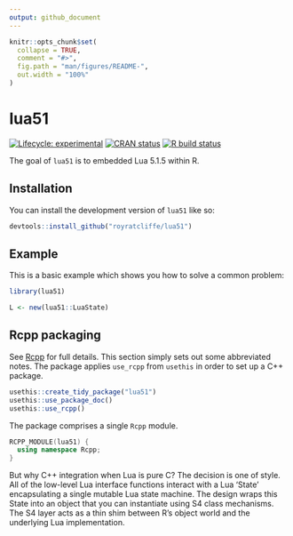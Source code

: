 ```yaml
---
output: github_document
---
```


<!-- README.md is generated from README.Rmd. Please edit that file -->

```r
knitr::opts_chunk$set(
  collapse = TRUE,
  comment = "#>",
  fig.path = "man/figures/README-",
  out.width = "100%"
)
```

# lua51

<!-- badges: start -->
[![Lifecycle: experimental](https://img.shields.io/badge/lifecycle-experimental-orange.svg)](https://lifecycle.r-lib.org/articles/stages.html#experimental)
[![CRAN status](https://www.r-pkg.org/badges/version/lua51)](https://CRAN.R-project.org/package=lua51)
[![R build status](https://github.com/royratcliffe/lua51/workflows/R-CMD-check/badge.svg)](https://github.com/royratcliffe/lua51/actions?workflow=R-CMD-check)
<!-- badges: end -->

The goal of `lua51` is to embedded Lua 5.1.5 within R.

## Installation

You can install the development version of `lua51` like so:

``` r
devtools::install_github("royratcliffe/lua51")
```

## Example

This is a basic example which shows you how to solve a common problem:

```r
library(lua51)

L <- new(lua51::LuaState)
```

## Rcpp packaging

[rcpp.org]:http://www.rcpp.org/

See [Rcpp][rcpp.org] for full details. This section simply sets out some abbreviated notes. The package applies `use_rcpp` from `usethis` in order to set up a C++ package.
```r
usethis::create_tidy_package("lua51")
usethis::use_package_doc()
usethis::use_rcpp()
```
The package comprises a single `Rcpp` module.
```cpp
RCPP_MODULE(lua51) {
  using namespace Rcpp;
}
```

But why C++ integration when Lua is pure C? The decision is one of style. All of the low-level Lua interface functions interact with a Lua 'State' encapsulating a single mutable Lua state machine. The design wraps this State into an object that you can instantiate using S4 class mechanisms. The S4 layer acts as a thin shim between R's object world and the underlying Lua implementation.
